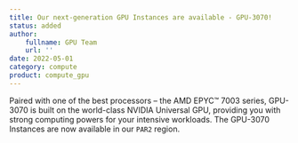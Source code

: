 ```yaml
---
title: Our next-generation GPU Instances are available - GPU-3070!
status: added
author:
    fullname: GPU Team
    url: ''
date: 2022-05-01
category: compute
product: compute_gpu
---
```


Paired with one of the best processors &#8211; the AMD EPYC™ 7003 series, GPU-3070 is built on the world-class NVIDIA Universal GPU, providing you with strong computing powers for your intensive workloads. The GPU-3070 Instances are now available in our `PAR2` region.